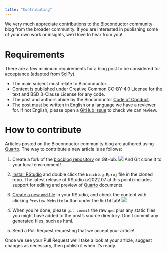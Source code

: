 ```yaml
---
title: "Contributing"
---
```


We very much appreciate contributions to the Bioconductor community blog from the broader community.
If you are interested in publishing some of your own work or insights, we'd love to hear from you!

# Requirements

There are a few minimum requirements for a blog post to be considered for acceptance (adapted from [SciPy](https://blog.scientific-python.org/about/submit/)). 

* The main subject must relate to Bioconductor.
* Content is published under Creative Common CC-BY-4.0 License for the text and BSD 3-Clause License for any code.
* The post and authors abide by the Bioconductor [Code of Conduct](https://www.bioconductor.org/about/code-of-conduct).
* The post must be written in English or a language we have a reviewer for. If not English, please open a [GitHub issue](https://github.com/Bioconductor/biocblog/issues) to check we can review.

# How to contribute

Articles posted on the Bioconductor community blog are authored using
[Quarto](https://quarto.org).
The way to contribute a new article is as follows:

1.  Create a fork of the [biocblog repository](https://github.com/Bioconductor/biocblog) on GitHub. ![](./GitHubForkButton.png) And Git clone it to your local environment!

2. [Install RStudio](https://rstudio.com/products/rstudio/download/) and double click the `biocblog.Rproj` file in the cloned repo. The latest release of RStudio (v2022.07 at this point) includes support for editing and preview of [Quarto](https://quarto.org) documents.

3. [Create a new `qmd` file](https://quarto.org/docs/websites/website-blog.html#posts-directory) in your RStudio, and check the content with clicking `Preview Website` button under the `Build` tab! ![](./PreviewWebsiteButton.png)

4. When you're done, please `git commit` the raw `qmd` plus any static files you might have added to the post's source directory. Don't commit any generated files, such as html.
    
5. Send a Pull Request requesting that we accept your article! 

Once we see your Pull Request we'll take a look at your article, suggest
changes as necessary, then publish it when it's ready.
